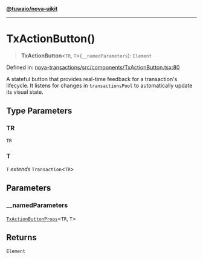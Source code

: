 [**@tuwaio/nova-uikit**](../../../README.md)

***

# TxActionButton()

> **TxActionButton**\<`TR`, `T`\>(`__namedParameters`): `Element`

Defined in: [nova-transactions/src/components/TxActionButton.tsx:80](https://github.com/TuwaIO/nova-uikit/blob/87cfc2dd068381a9f9b057c1747513f099faa808/packages/nova-transactions/src/components/TxActionButton.tsx#L80)

A stateful button that provides real-time feedback for a transaction's lifecycle.
It listens for changes in `transactionsPool` to automatically update its visual state.

## Type Parameters

### TR

`TR`

### T

`T` *extends* `Transaction`\<`TR`\>

## Parameters

### \_\_namedParameters

[`TxActionButtonProps`](../type-aliases/TxActionButtonProps.md)\<`TR`, `T`\>

## Returns

`Element`
